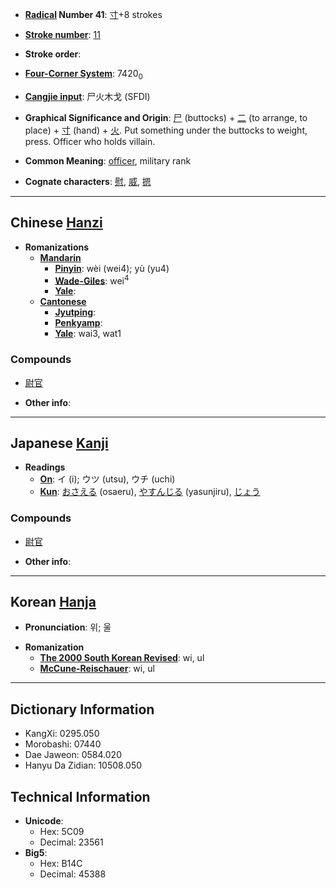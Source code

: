 * '''[[Wiktionary:Chinese radical index| Radical]] Number 41''': [[Wiktionary:Chinese radical index 寸|寸]]+8 strokes

* '''[[Wiktionary:Chinese total strokes index|Stroke number]]''': [[Wiktionary:Chinese total strokes index 11|11]]

* '''Stroke order''': 

* '''[[Wiktionary:Chinese four corner index|Four-Corner System]]''': 7420<sub>0</sub>

* '''[[Wiktionary:Chinese Cangjie index|Cangjie input]]''': 尸火木戈 (SFDI)

* '''Graphical Significance and Origin''': [[尸]] (buttocks) + [[二]] (to arrange, to place) + [[寸]] (hand) + [[火]]. Put something under the buttocks to weight, press. Officer who holds villain.

* '''Common Meaning''': [[officer]], military rank

* '''Cognate characters''': [[慰]], [[威]], [[摁]]

----

== Chinese [[Hanzi]] ==

* '''Romanizations'''
** '''[[Mandarin]]'''
*** '''[[Pinyin]]''': wèi (wei4); yù (yu4)
*** '''[[Wade-Giles]]''': wei<sup>4</sup>
*** '''[[Yale]]''': 
** '''[[Cantonese]]'''
*** '''[[Jyutping]]''':
*** '''[[Penkyamp]]''': 
*** '''[[Yale]]''': wai3, wat1

===Compounds===
*[[尉官]]

* '''Other info''': 

----

== Japanese [[Kanji]] ==

* '''Readings'''
** '''[[On]]''': イ (i); ウツ (utsu), ウチ (uchi)
** '''[[Kun]]''': [[おさえる]] (osaeru), [[やすんじる]] (yasunjiru), [[じょう]]

===Compounds===
*[[尉官]]

* '''Other info''':  

----

== Korean [[Hanja]] ==

* '''Pronunciation''': 위; 울

* '''Romanization'''
** '''[[The 2000 South Korean Revised Romanization|The 2000 South Korean Revised]]''': wi, ul
** '''[[McCune-Reischauer]]''': wi, ul

----

== Dictionary Information ==

* KangXi: 0295.050
* Morobashi: 07440
* Dae Jaweon: 0584.020
* Hanyu Da Zidian: 10508.050

== Technical Information ==

* '''Unicode''':
** Hex: 5C09
** Decimal: 23561
* '''Big5''':
** Hex: B14C
** Decimal: 45388